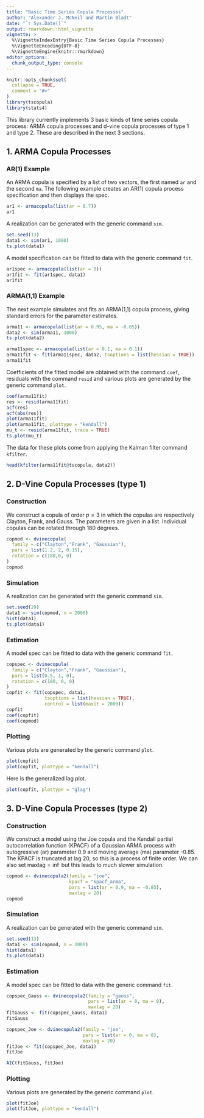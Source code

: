 ```yaml
---
title: "Basic Time Series Copula Processes"
author: "Alexander J. McNeil and Martin Bladt"
date: "`r Sys.Date()`"
output: rmarkdown::html_vignette
vignette: >
  %\VignetteIndexEntry{Basic Time Series Copula Processes}
  %\VignetteEncoding{UTF-8}
  %\VignetteEngine{knitr::rmarkdown}
editor_options: 
  chunk_output_type: console
---
```


```r
knitr::opts_chunk$set(
  collapse = TRUE,
  comment = "#>"
)
library(tscopula)
library(stats4)
```
This library currently implements 3 basic kinds of time series copula process: ARMA copula processes and d-vine copula processes of type 1 and type 2. These are described in the next 3 sections.

## 1. ARMA Copula Processes

### AR(1) Example
An ARMA copula is specified by a list of two vectors, the first named `ar` and the second `ma`. The following example creates an AR(1) copula process specification and then displays the spec.

```r
ar1 <- armacopula(list(ar = 0.7))
ar1
```

A realization can be generated with the generic command `sim`.

```r
set.seed(13)
data1 <- sim(ar1, 1000)
ts.plot(data1)
```

A model specification can be fitted to data with the generic command `fit`.

```r
ar1spec <- armacopula(list(ar = 0))
ar1fit <- fit(ar1spec, data1)
ar1fit
```

### ARMA(1,1) Example

The next example simulates and fits an ARMA(1,1) copula process, giving standard errors for the parameter estimates.

```r
arma11 <- armacopula(list(ar = 0.95, ma = -0.85))
data2 <- sim(arma11, 1000)
ts.plot(data2)

arma11spec <- armacopula(list(ar = 0.1, ma = 0.1))
arma11fit <- fit(arma11spec, data2, tsoptions = list(hessian = TRUE))
arma11fit
```

Coefficients of the fitted model are obtained with the command `coef`, residuals with the command `resid` and various plots are generated by the generic command `plot`. 

```r
coef(arma11fit)
res <- resid(arma11fit)
acf(res)
acf(abs(res))
plot(arma11fit)
plot(arma11fit, plottype = "kendall")
mu_t <- resid(arma11fit, trace = TRUE)
ts.plot(mu_t)
```

The data for these plots come from applying the Kalman filter command `kfilter`.
```r
head(kfilter(arma11fit@tscopula, data2))
```

## 2. D-Vine Copula Processes (type 1)

### Construction

We construct a copula of order $p = 3$ in which the copulas are respectively Clayton, Frank, and Gauss. The parameters are given in a list. Individual copulas can be rotated through 180 degrees.

```r
copmod <- dvinecopula(
  family = c("Clayton","Frank", "Gaussian"),
  pars = list(1.2, 2, 0.15),
  rotation = c(180,0, 0)
)
copmod
```

### Simulation

A realization can be generated with the generic command `sim`.

```r
set.seed(29)
data1 <- sim(copmod, n = 2000)
hist(data1)
ts.plot(data1)
```

### Estimation 

A model spec can be fitted to data with the generic command `fit`.

```r
copspec <- dvinecopula(
  family = c("Clayton","Frank", "Gaussian"),
  pars = list(0.5, 1, 0),
  rotation = c(180, 0, 0)
)
copfit <- fit(copspec, data1, 
              tsoptions = list(hessian = TRUE),
              control = list(maxit = 2000))
copfit
coef(copfit)
coef(copmod)
```

### Plotting

Various plots are generated by the generic command `plot`. 

```r
plot(copfit)
plot(copfit, plottype = "kendall")
```

Here is the generalized lag plot.

```r
plot(copfit, plottype = "glag")
```

## 3. D-Vine Copula Processes (type 2)

### Construction

We construct a model using the Joe copula and the Kendall partial autocorrelation function (KPACF) of a Gaussian ARMA process with autogressive (ar) parameter 0.9 and moving average (ma) parameter -0.85. The KPACF is truncated at lag 20, so this is a process of finite order. We can also set $\text{maxlag} = \inf$ but this leads to much slower simulation.

```r
copmod <- dvinecopula2(family = "joe",
                       kpacf = "kpacf_arma",
                       pars = list(ar = 0.9, ma = -0.85),
                       maxlag = 20)
copmod
```

### Simulation

A realization can be generated with the generic command `sim`.

```r
set.seed(13)
data1 <- sim(copmod, n = 2000)
hist(data1)
ts.plot(data1)
```

### Estimation 

A model spec can be fitted to data with the generic command `fit`.

```r
copspec_Gauss <- dvinecopula2(family = "gauss",
                              pars = list(ar = 0, ma = 0),
                              maxlag = 20)
fitGauss <- fit(copspec_Gauss, data1)
fitGauss

copspec_Joe <- dvinecopula2(family = "joe",
                            pars = list(ar = 0, ma = 0),
                            maxlag = 20)
fitJoe <- fit(copspec_Joe, data1)
fitJoe

AIC(fitGauss, fitJoe)
```

### Plotting

Various plots are generated by the generic command `plot`. 

```r
plot(fitJoe)
plot(fitJoe, plottype = "kendall")
```
